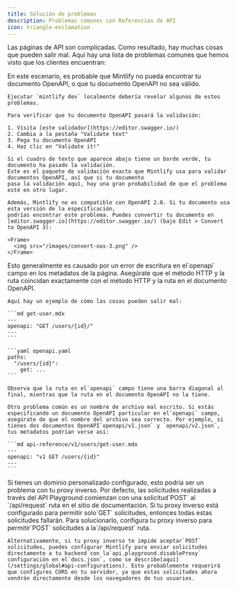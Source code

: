 ```yaml
---
title: Solución de problemas
description: Problemas comunes con Referencias de API
icon: triangle-exclamation
---
```


Las páginas de API son complicadas. Como resultado, hay muchas cosas que pueden salir mal.
Aquí hay una lista de problemas comunes que hemos visto que los clientes encuentran:

<AccordionGroup>
  <Accordion title="All of my OpenAPI pages are completely blank">
    En este escenario, es probable que Mintlify no pueda encontrar tu documento OpenAPI,
    o que tu documento OpenAPI no sea válido.

    Ejecutar `mintlify dev` localmente debería revelar algunos de estos problemas.

    Para verificar que tu documento OpenAPI pasará la validación:

    1. Visita [este validador](https://editor.swagger.io/)
    2. Cambia a la pestaña "Validate text"
    3. Pega tu documento OpenAPI
    4. Haz clic en "Validate it!"

    Si el cuadro de texto que aparece abajo tiene un borde verde, tu documento ha pasado la validación.
    Este es el paquete de validación exacto que Mintlify usa para validar documentos OpenAPI, así que si tu documento
    pasa la validación aquí, hay una gran probabilidad de que el problema esté en otro lugar.

    Además, Mintlify no es compatible con OpenAPI 2.0. Si tu documento usa esta versión de la especificación,
    podrías encontrar este problema. Puedes convertir tu documento en [editor.swagger.io](https://editor.swagger.io/) (bajo Edit > Convert to OpenAPI 3):

    <Frame>
      <img src="/images/convert-oas-3.png" />
    </Frame>
  </Accordion>

  <Accordion title="One of my OpenAPI pages is completely blank">
    Esto generalmente es causado por un error de escritura en el`openapi` campo en los metadatos de la página. Asegúrate que el método HTTP y la ruta coincidan exactamente con el método HTTP y la ruta en el documento OpenAPI.

    Aquí hay un ejemplo de cómo las cosas pueden salir mal:

    ```md get-user.mdx
    ---
    openapi: "GET /users/{id}/"
    ---
    ```

    ```yaml openapi.yaml
    paths:
      "/users/{id}":
        get: ...
    ```

    Observa que la ruta en el`openapi` campo tiene una barra diagonal al final, mientras que la ruta en el documento OpenAPI no la tiene.

    Otro problema común es un nombre de archivo mal escrito. Si estás especificando un documento OpenAPI particular en el`openapi` campo, asegúrate de que el nombre del archivo sea correcto. Por ejemplo, si tienes dos documentos OpenAPI`openapi/v1.json` y `openapi/v2.json`, tus metadatos podrían verse así:

    ```md api-reference/v1/users/get-user.mdx
    ---
    openapi: "v1 GET /users/{id}"
    ---
    ```
  </Accordion>

  <Accordion title="Requests from the API Playground don't work">
    Si tienes un dominio personalizado configurado, esto podría ser un problema con tu proxy inverso. Por defecto, las solicitudes realizadas a través del API Playground comienzan con una solicitud`POST` al
    `/api/request` ruta en el sitio de documentación. Si tu proxy inverso está configurado para permitir solo`GET`
    solicitudes, entonces todas estas solicitudes fallarán. Para solucionarlo, configura tu proxy inverso para permitir`POST` solicitudes a la`/api/request` ruta.

    Alternativamente, si tu proxy inverso te impide aceptar`POST` solicitudes, puedes configurar Mintlify para enviar solicitudes directamente a tu backend con la`api.playground.disableProxy`
    configuración en el`docs.json`, como se describe[aquí](/settings/global#api-configurations). Esto probablemente requerirá que configures CORS en tu servidor, ya que estas solicitudes ahora vendrán directamente desde los navegadores de tus usuarios.
  </Accordion>
</AccordionGroup>
